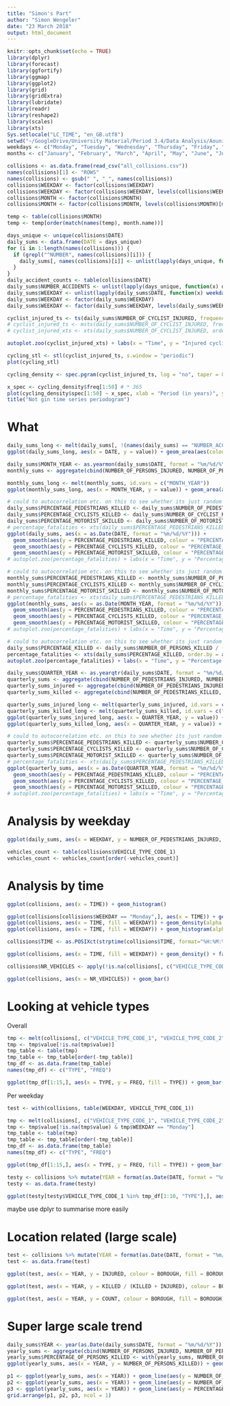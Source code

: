 ```yaml
---
title: "Simon's Part"
author: "Simon Wengeler"
date: "23 March 2018"
output: html_document
---
```


```r
knitr::opts_chunk$set(echo = TRUE)
library(dplyr)
library(forecast)
library(ggfortify)
library(ggmap)
library(ggplot2)
library(grid)
library(gridExtra)
library(lubridate)
library(readr)
library(reshape2)
library(scales)
library(xts)
Sys.setlocale("LC_TIME", "en_GB.utf8")
setwd("~/GoogleDrive/University Material/Period 3.4/Data Analysis/AounisAwefulAccidentsFeatWengelersWoefulWreckages/")
weekdays <- c("Monday", "Tuesday", "Wednesday", "Thursday", "Friday", "Saturday", "Sunday")
months <- c("January", "February", "March", "April", "May", "June", "July", "August", "September", "October", "November", "December")
```

```r
collisions <- as.data.frame(read_csv("all_collisions.csv"))
names(collisions)[1] <- "ROWS"
names(collisions) <- gsub(" ", "_", names(collisions))
collisions$WEEKDAY <- factor(collisions$WEEKDAY)
collisions$WEEKDAY <- factor(collisions$WEEKDAY, levels(collisions$WEEKDAY)[match(weekdays, levels(collisions$WEEKDAY))])
collisions$MONTH <- factor(collisions$MONTH)
collisions$MONTH <- factor(collisions$MONTH, levels(collisions$MONTH)[match(months, levels(collisions$MONTH))])
```

```r
temp <- table(collisions$MONTH)
temp <- temp[order(match(names(temp), month.name))]
```

```r
days_unique <- unique(collisions$DATE)
daily_sums <- data.frame(DATE = days_unique)
for (i in 1:length(names(collisions))) {
  if (grepl("^NUMBER", names(collisions)[i])) {
    daily_sums[, names(collisions)[i]] <- unlist(lapply(days_unique, function(x) sum(collisions[collisions$DATE == x, names(collisions)[i]])))
  }
}
daily_accident_counts <- table(collisions$DATE)
daily_sums$NUMBER_ACCIDENTS <- unlist(lapply(days_unique, function(x) daily_accident_counts[x]))
daily_sums$WEEKDAY <- unlist(lapply(daily_sums$DATE, function(x) weekdays(as.Date(x, format = "%m/%d/%Y"))))
daily_sums$WEEKDAY <- factor(daily_sums$WEEKDAY)
daily_sums$WEEKDAY <- factor(daily_sums$WEEKDAY, levels(daily_sums$WEEKDAY)[match(weekdays, levels(collisions$WEEKDAY))])
```

```r
cyclist_injured_ts <- ts(daily_sums$NUMBER_OF_CYCLIST_INJURED, frequency = 360)
# cyclist_injured_ts <- msts(daily_sums$NUMBER_OF_CYCLIST_INJURED, frequency = 365)
# cyclist_injured_xts <- xts(daily_sums$NUMBER_OF_CYCLIST_INJURED, order.by = as.Date(daily_sums$DATE, format = "%m/%d/%Y"), frequency = 1)
```

```r
autoplot.zoo(cyclist_injured_xts) + labs(x = "Time", y = "Injured cyclists")
```

```r
cycling_stl <- stl(cyclist_injured_ts, s.window = "periodic")
plot(cycling_stl)
```

```r
cycling_density <- spec.pgram(cyclist_injured_ts, log = "no", taper = 0, plot = F)
```
```r
x_spec <- cycling_density$freq[1:50] # * 365
plot(cycling_density$spec[1:50] ~ x_spec, xlab = "Period (in years)", ylab = "Spectral density", type = "h")
title("Not gin time series periodogram")
```

# What

```r
daily_sums_long <- melt(daily_sums[, !(names(daily_sums) == "NUMBER_ACCIDENTS")], id.vars = c("DATE", "NUMBER_OF_PERSONS_INJURED", "NUMBER_OF_PERSONS_KILLED"))
ggplot(daily_sums_long, aes(x = DATE, y = value)) + geom_area(aes(colour = variable, fill = variable), position = 'stack')
```

```r
daily_sums$MONTH_YEAR <- as.yearmon(daily_sums$DATE, format = "%m/%d/%Y")
monthly_sums <- aggregate(cbind(NUMBER_OF_PERSONS_INJURED, NUMBER_OF_PERSONS_KILLED, NUMBER_OF_PEDESTRIANS_INJURED, NUMBER_OF_PEDESTRIANS_KILLED, NUMBER_OF_CYCLIST_INJURED, NUMBER_OF_CYCLIST_KILLED, NUMBER_OF_MOTORIST_INJURED, NUMBER_OF_MOTORIST_KILLED) ~ MONTH_YEAR, data = daily_sums, FUN = sum)
```

```r
monthly_sums_long <- melt(monthly_sums, id.vars = c("MONTH_YEAR"))
ggplot(monthly_sums_long, aes(x = MONTH_YEAR, y = value)) + geom_area(aes(colour = variable, fill = variable), position = 'stack')
```

```r
# could to autocorrelation etc. on this to see whether its just random
daily_sums$PERCENTAGE_PEDESTRIANS_KILLED <- daily_sums$NUMBER_OF_PEDESTRIANS_KILLED / (daily_sums$NUMBER_OF_PEDESTRIANS_INJURED + daily_sums$NUMBER_OF_PEDESTRIANS_KILLED)
daily_sums$PERCENTAGE_CYCLISTS_KILLED <- daily_sums$NUMBER_OF_CYCLIST_KILLED / (daily_sums$NUMBER_OF_CYCLIST_INJURED + daily_sums$NUMBER_OF_CYCLIST_KILLED)
daily_sums$PERCENTAGE_MOTORIST_SKILLED <- daily_sums$NUMBER_OF_MOTORIST_KILLED / (daily_sums$NUMBER_OF_MOTORIST_INJURED + daily_sums$NUMBER_OF_MOTORIST_KILLED)
# percentage_fatalities <- xts(daily_sums$PERCENTAGE_PEDESTRIANS_KILLED, order.by = as.Date(daily_sums$DATE, format = "%m/%d/%Y"))
ggplot(daily_sums, aes(x = as.Date(DATE, format = "%m/%d/%Y"))) + 
  geom_smooth(aes(y = PERCENTAGE_PEDESTRIANS_KILLED, colour = "PERCENTAGE_PEDESTRIANS_KILLED")) +
  geom_smooth(aes(y = PERCENTAGE_CYCLISTS_KILLED, colour = "PERCENTAGE_CYCLISTS_KILLED")) +
  geom_smooth(aes(y = PERCENTAGE_MOTORIST_SKILLED, colour = "PERCENTAGE_MOTORIST_SKILLED"))
# autoplot.zoo(percentage_fatalities) + labs(x = "Time", y = "Percentage fatalities")
```

```r
# could to autocorrelation etc. on this to see whether its just random
monthly_sums$PERCENTAGE_PEDESTRIANS_KILLED <- monthly_sums$NUMBER_OF_PEDESTRIANS_KILLED / (monthly_sums$NUMBER_OF_PEDESTRIANS_INJURED + monthly_sums$NUMBER_OF_PEDESTRIANS_KILLED)
monthly_sums$PERCENTAGE_CYCLISTS_KILLED <- monthly_sums$NUMBER_OF_CYCLIST_KILLED / (monthly_sums$NUMBER_OF_CYCLIST_INJURED + monthly_sums$NUMBER_OF_CYCLIST_KILLED)
monthly_sums$PERCENTAGE_MOTORIST_SKILLED <- monthly_sums$NUMBER_OF_MOTORIST_KILLED / (monthly_sums$NUMBER_OF_MOTORIST_INJURED + monthly_sums$NUMBER_OF_MOTORIST_KILLED)
# percentage_fatalities <- xts(daily_sums$PERCENTAGE_PEDESTRIANS_KILLED, order.by = as.Date(daily_sums$DATE, format = "%m/%d/%Y"))
ggplot(monthly_sums, aes(x = as.Date(MONTH_YEAR, format = "%m/%d/%Y"))) + 
  geom_smooth(aes(y = PERCENTAGE_PEDESTRIANS_KILLED, colour = "PERCENTAGE_PEDESTRIANS_KILLED")) +
  geom_smooth(aes(y = PERCENTAGE_CYCLISTS_KILLED, colour = "PERCENTAGE_CYCLISTS_KILLED")) +
  geom_smooth(aes(y = PERCENTAGE_MOTORIST_SKILLED, colour = "PERCENTAGE_MOTORIST_SKILLED"))
# autoplot.zoo(percentage_fatalities) + labs(x = "Time", y = "Percentage fatalities")
```

```r
# could to autocorrelation etc. on this to see whether its just random
daily_sums$PERCENTAGE_KILLED <- daily_sums$NUMBER_OF_PERSONS_KILLED / (daily_sums$NUMBER_OF_PERSONS_INJURED + daily_sums$NUMBER_OF_PERSONS_KILLED)
percentage_fatalities <- xts(daily_sums$PERCENTAGE_KILLED, order.by = as.Date(daily_sums$DATE, format = "%m/%d/%Y"))
autoplot.zoo(percentage_fatalities) + labs(x = "Time", y = "Percentage fatalities")
```

```r
daily_sums$QUARTER_YEAR <- as.yearqtr(daily_sums$DATE, format = "%m/%d/%Y")
quarterly_sums <- aggregate(cbind(NUMBER_OF_PEDESTRIANS_INJURED, NUMBER_OF_CYCLIST_INJURED, NUMBER_OF_MOTORIST_INJURED, NUMBER_OF_PEDESTRIANS_KILLED, NUMBER_OF_CYCLIST_KILLED, NUMBER_OF_MOTORIST_KILLED) ~ QUARTER_YEAR, data = daily_sums, FUN = sum)
quarterly_sums_injured <- aggregate(cbind(NUMBER_OF_PEDESTRIANS_INJURED, NUMBER_OF_CYCLIST_INJURED, NUMBER_OF_MOTORIST_INJURED) ~ QUARTER_YEAR, data = daily_sums, FUN = sum)
quarterly_sums_killed <- aggregate(cbind(NUMBER_OF_PEDESTRIANS_KILLED, NUMBER_OF_CYCLIST_KILLED, NUMBER_OF_MOTORIST_KILLED) ~ QUARTER_YEAR, data = daily_sums, FUN = sum)
```

```r
quarterly_sums_injured_long <- melt(quarterly_sums_injured, id.vars = c("QUARTER_YEAR"))
quarterly_sums_killed_long <- melt(quarterly_sums_killed, id.vars = c("QUARTER_YEAR"))
ggplot(quarterly_sums_injured_long, aes(x = QUARTER_YEAR, y = value)) + geom_area(aes(colour = variable, fill = variable), position = 'stack')
ggplot(quarterly_sums_killed_long, aes(x = QUARTER_YEAR, y = value)) + geom_area(aes(colour = variable, fill = variable), position = 'stack')
```

```r
# could to autocorrelation etc. on this to see whether its just random
quarterly_sums$PERCENTAGE_PEDESTRIANS_KILLED <- quarterly_sums$NUMBER_OF_PEDESTRIANS_KILLED / (quarterly_sums$NUMBER_OF_PEDESTRIANS_INJURED + quarterly_sums$NUMBER_OF_PEDESTRIANS_KILLED)
quarterly_sums$PERCENTAGE_CYCLISTS_KILLED <- quarterly_sums$NUMBER_OF_CYCLIST_KILLED / (quarterly_sums$NUMBER_OF_CYCLIST_INJURED + quarterly_sums$NUMBER_OF_CYCLIST_KILLED)
quarterly_sums$PERCENTAGE_MOTORIST_SKILLED <- quarterly_sums$NUMBER_OF_MOTORIST_KILLED / (quarterly_sums$NUMBER_OF_MOTORIST_INJURED + quarterly_sums$NUMBER_OF_MOTORIST_KILLED)
# percentage_fatalities <- xts(daily_sums$PERCENTAGE_PEDESTRIANS_KILLED, order.by = as.Date(daily_sums$DATE, format = "%m/%d/%Y"))
ggplot(quarterly_sums, aes(x = as.Date(QUARTER_YEAR, format = "%m/%d/%Y"))) + 
  geom_smooth(aes(y = PERCENTAGE_PEDESTRIANS_KILLED, colour = "PERCENTAGE_PEDESTRIANS_KILLED")) +
  geom_smooth(aes(y = PERCENTAGE_CYCLISTS_KILLED, colour = "PERCENTAGE_CYCLISTS_KILLED")) +
  geom_smooth(aes(y = PERCENTAGE_MOTORIST_SKILLED, colour = "PERCENTAGE_MOTORIST_SKILLED"))
# autoplot.zoo(percentage_fatalities) + labs(x = "Time", y = "Percentage fatalities")
```

# Analysis by weekday

```r
ggplot(daily_sums, aes(x = WEEKDAY, y = NUMBER_OF_PEDESTRIANS_INJURED, group = WEEKDAY, fill = WEEKDAY)) + geom_boxplot() + theme(axis.text.x = element_text(angle = 90, hjust = 1)) + guides(fill = FALSE) + labs(x = "Day of the week", y = "Number of injured cyclists")
```

```r
vehicles_count <- table(collisions$VEHICLE_TYPE_CODE_1)
vehicles_count <- vehicles_count[order(-vehicles_count)]
```

# Analysis by time

```r
ggplot(collisions, aes(x = TIME)) + geom_histogram()
```

```r
ggplot(collisions[collisions$WEEKDAY == "Monday",], aes(x = TIME)) + geom_histogram()
ggplot(collisions, aes(x = TIME, fill = WEEKDAY)) + geom_density(alpha = 0.3)
ggplot(collisions, aes(x = TIME, fill = WEEKDAY)) + geom_histogram(alpha = 0.2, position = 'identity')
```

```r
collisions$TIME <- as.POSIXct(strptime(collisions$TIME, format="%H:%M:%S"))
```

```r
ggplot(collisions, aes(x = TIME, fill = WEEKDAY)) + geom_density() + facet_grid(WEEKDAY ~ .) # + scale_x_datetime(breaks = date_breaks("3 hour"), labels = date_format("%H:%M:%S"))
```

```r
collisions$NR_VEHICLES <- apply(!is.na(collisions[, c("VEHICLE_TYPE_CODE_1", "VEHICLE_TYPE_CODE_2", "VEHICLE_TYPE_CODE_3", "VEHICLE_TYPE_CODE_4", "VEHICLE_TYPE_CODE_5")]), 1, function(x) sum(x))
```

```r
ggplot(collisions, aes(x = NR_VEHICLES)) + geom_bar()
```

# Looking at vehicle types

Overall

```r
tmp <- melt(collisions[, c("VEHICLE_TYPE_CODE_1", "VEHICLE_TYPE_CODE_2", "VEHICLE_TYPE_CODE_3", "VEHICLE_TYPE_CODE_4", "VEHICLE_TYPE_CODE_5")], id.vars = NULL)
tmp <- tmp$value[!is.na(tmp$value)]
tmp_table <- table(tmp)
tmp_table <- tmp_table[order(-tmp_table)]
tmp_df <- as.data.frame(tmp_table)
names(tmp_df) <- c("TYPE", "FREQ")
```

```r
ggplot(tmp_df[1:15,], aes(x = TYPE, y = FREQ, fill = TYPE)) + geom_bar(stat = "identity") + theme(axis.text.x = element_text(angle = 90, hjust = 1))
```

Per weekday

```r
test <- with(collisions, table(WEEKDAY, VEHICLE_TYPE_CODE_1))
```

```r
tmp <- melt(collisions[, c("VEHICLE_TYPE_CODE_1", "VEHICLE_TYPE_CODE_2", "VEHICLE_TYPE_CODE_3", "VEHICLE_TYPE_CODE_4", "VEHICLE_TYPE_CODE_5", "WEEKDAY")], id.vars = c("WEEKDAY"))
tmp <- tmp$value[!is.na(tmp$value) & tmp$WEEKDAY == "Monday"]
tmp_table <- table(tmp)
tmp_table <- tmp_table[order(-tmp_table)]
tmp_df <- as.data.frame(tmp_table)
names(tmp_df) <- c("TYPE", "FREQ")
```

```r
ggplot(tmp_df[1:15,], aes(x = TYPE, y = FREQ, fill = TYPE)) + geom_bar(stat = "identity") + theme(axis.text.x = element_text(angle = 90, hjust = 1))
```

```r
testy <- collisions %>% mutate(YEAR = format(as.Date(DATE, format = "%m/%d/%Y"), "%Y")) %>% group_by(YEAR, VEHICLE_TYPE_CODE_1) %>% summarise(COUNT = n())
testy <- as.data.frame(testy)
```

```r
ggplot(testy[testy$VEHICLE_TYPE_CODE_1 %in% tmp_df[1:10, "TYPE"],], aes(x = YEAR, y = COUNT)) + geom_bar(aes(fill = reorder(VEHICLE_TYPE_CODE_1, -COUNT)), stat = "identity", position = "dodge") + theme(axis.text.x = element_text(angle = 90, hjust = 1))
```

maybe use dplyr to summarise more easily

# Location related (large scale)

```r
test <- collisions %>% mutate(YEAR = format(as.Date(DATE, format = "%m/%d/%Y"), "%Y")) %>% group_by(YEAR, BOROUGH) %>% summarise(INJURED = sum(NUMBER_OF_PERSONS_INJURED), KILLED = sum(NUMBER_OF_PERSONS_KILLED), COUNT = n())
test <- as.data.frame(test)
```

```r
ggplot(test, aes(x = YEAR, y = INJURED, colour = BOROUGH, fill = BOROUGH)) + geom_bar(stat = "identity", position = "stack")
```

```r
ggplot(test, aes(x = YEAR, y = KILLED / (KILLED + INJURED), colour = BOROUGH, fill = BOROUGH)) + geom_bar(stat = "identity", position = "stack")
```

```r
ggplot(test, aes(x = YEAR, y = COUNT, colour = BOROUGH, fill = BOROUGH)) + geom_bar(stat = "identity", position = "stack")
```

# Super large scale trend


```r
daily_sums$YEAR <- year(as.Date(daily_sums$DATE, format = "%m/%d/%Y"))
yearly_sums <- aggregate(cbind(NUMBER_OF_PERSONS_INJURED, NUMBER_OF_PERSONS_KILLED) ~ YEAR, data = daily_sums, FUN = sum)
yearly_sums$PERCENTAGE_OF_PERSONS_KILLED <- with(yearly_sums, NUMBER_OF_PERSONS_KILLED / (NUMBER_OF_PERSONS_KILLED + NUMBER_OF_PERSONS_INJURED))
ggplot(yearly_sums, aes(x = YEAR, y = NUMBER_OF_PERSONS_KILLED)) + geom_line()
```

```r
p1 <- ggplot(yearly_sums, aes(x = YEAR)) + geom_line(aes(y = NUMBER_OF_PERSONS_KILLED, colour = "NUMBER_OF_PERSONS_KILLED"), size = 1) + scale_color_manual(values = "#E69F00")
p2 <- ggplot(yearly_sums, aes(x = YEAR)) + geom_line(aes(y = NUMBER_OF_PERSONS_INJURED, colour = "NUMBER_OF_PERSONS_INJURED"), size = 1)
p3 <- ggplot(yearly_sums, aes(x = YEAR)) + geom_line(aes(y = PERCENTAGE_OF_PERSONS_KILLED, colour = "PERCENTAGE_OF_PERSONS_KILLED"), size = 1)
grid.arrange(p1, p2, p3, ncol = 1)
```